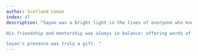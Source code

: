 ```yaml
---
author: Scotland Leman
index: 47
description: "Sayan was a bright light in the lives of everyone who knew him. His brilliance, warmth, and comedy was always uplifting and inspiring. His sense of humor was unavoidable, unique, and shocking in the best possible ways. <br><br>

His friendship and mentorship was always in balance: offering words of humor when things were serious, yet words of wisdom when needed.<br><br>

Sayan's presence was truly a gift. "
---
```

